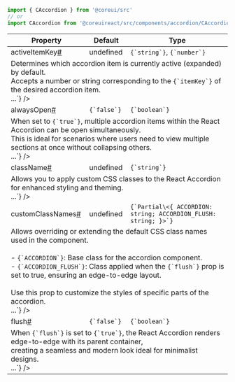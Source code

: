 
```jsx
import { CAccordion } from '@coreui/src'
// or
import CAccordion from '@coreuireact/src/components/accordion/CAccordion'
```

<div className="table-responsive table-api border rounded mb-3">
  <table className="table">
    <thead>
      <tr>
        <th>Property</th>
        <th>Default</th>
        <th>Type</th>
      </tr>
    </thead>
    <tbody>
      <tr id="caccordion-activeItemKey">
        <td className="text-primary fw-semibold">activeItemKey<a href="#caccordion-activeItemKey" aria-label="CAccordion activeItemKey permalink" className="anchor-link after">#</a></td>
        <td>undefined</td>
        <td><code>{`string`}</code>, <code>{`number`}</code></td>
      </tr>
      <tr>
        <td colSpan="3">Determines which accordion item is currently active (expanded) by default.<br/>Accepts a number or string corresponding to the <code>{`itemKey`}</code> of the desired accordion item.<br /><JSXDocs code={`<CAccordion activeItemKey="1">...</CAccordion>`} /></td>
      </tr>
      <tr id="caccordion-alwaysOpen">
        <td className="text-primary fw-semibold">alwaysOpen<a href="#caccordion-alwaysOpen" aria-label="CAccordion alwaysOpen permalink" className="anchor-link after">#</a></td>
        <td><code>{`false`}</code></td>
        <td><code>{`boolean`}</code></td>
      </tr>
      <tr>
        <td colSpan="3">When set to <code>{`true`}</code>, multiple accordion items within the React Accordion can be open simultaneously.<br/>This is ideal for scenarios where users need to view multiple sections at once without collapsing others.<br /><JSXDocs code={`<CAccordion alwaysOpen>...</CAccordion>`} /></td>
      </tr>
      <tr id="caccordion-className">
        <td className="text-primary fw-semibold">className<a href="#caccordion-className" aria-label="CAccordion className permalink" className="anchor-link after">#</a></td>
        <td>undefined</td>
        <td><code>{`string`}</code></td>
      </tr>
      <tr>
        <td colSpan="3">Allows you to apply custom CSS classes to the React Accordion for enhanced styling and theming.<br /><JSXDocs code={`<CAccordion className="my-custom-accordion">...</CAccordion>`} /></td>
      </tr>
      <tr id="caccordion-customClassNames">
        <td className="text-primary fw-semibold">customClassNames<a href="#caccordion-customClassNames" aria-label="CAccordion customClassNames permalink" className="anchor-link after">#</a></td>
        <td>undefined</td>
        <td><code>{`Partial\<{ ACCORDION: string; ACCORDION_FLUSH: string; }>`}</code></td>
      </tr>
      <tr>
        <td colSpan="3">Allows overriding or extending the default CSS class names used in the component.<br/><br/>- <code>{`ACCORDION`}</code>: Base class for the accordion component.<br/>- <code>{`ACCORDION_FLUSH`}</code>: Class applied when the <code>{`flush`}</code> prop is set to true, ensuring an edge-to-edge layout.<br/><br/>Use this prop to customize the styles of specific parts of the accordion.<br /><JSXDocs code={`const customClasses = {
  ACCORDION: 'custom-accordion',
  ACCORDION_FLUSH: 'custom-accordion-flush'
}
<CAccordion customClassNames={customClasses}>...</CAccordion>`} /></td>
      </tr>
      <tr id="caccordion-flush">
        <td className="text-primary fw-semibold">flush<a href="#caccordion-flush" aria-label="CAccordion flush permalink" className="anchor-link after">#</a></td>
        <td><code>{`false`}</code></td>
        <td><code>{`boolean`}</code></td>
      </tr>
      <tr>
        <td colSpan="3">When <code>{`flush`}</code> is set to <code>{`true`}</code>, the React Accordion renders edge-to-edge with its parent container,<br/>creating a seamless and modern look ideal for minimalist designs.<br /><JSXDocs code={`<CAccordion flush>...</CAccordion>`} /></td>
      </tr>
    </tbody>
  </table>
</div>
